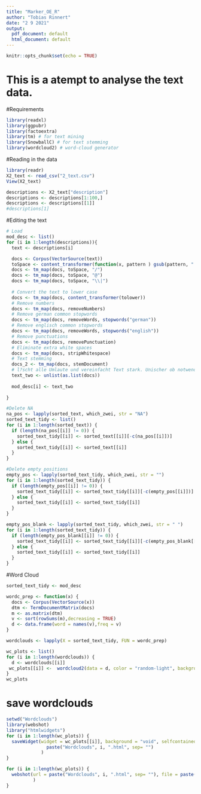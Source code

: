 ```yaml
---
title: "Marker_OE_R"
author: "Tobias Rinnert"
date: "2 9 2021"
output:
  pdf_document: default
  html_document: default
---
```


```r
knitr::opts_chunk$set(echo = TRUE)
```

# This is a atempt to analyse the text data. 

#Requirements
```r
library(readxl)
library(ggpubr)
library(factoextra)
library(tm) # for text mining
library(SnowballC) # for text stemming
library(wordcloud2) # word-cloud generator 
```

#Reading in the data 
```r
library(readr)
X2_text <- read_csv("2_text.csv")
View(X2_text)
```

```r
descriptions <- X2_text["description"]
descriptions <- descriptions[1:100,]
descriptions <- descriptions[[1]]
#descriptions[1]
```

#Editing the text 
```r
# Load
mod_desc <- list()
for (i in 1:length(descriptions)){
  text <- descriptions[i]

  docs <- Corpus(VectorSource(text))
  toSpace <- content_transformer(function(x, pattern ) gsub(pattern, " ", x))
  docs <- tm_map(docs, toSpace, "/")
  docs <- tm_map(docs, toSpace, "@")
  docs <- tm_map(docs, toSpace, "\\|")
  
  # Convert the text to lower case
  docs <- tm_map(docs, content_transformer(tolower))
  # Remove numbers
  docs <- tm_map(docs, removeNumbers)
  # Remove german common stopwords
  docs <- tm_map(docs, removeWords, stopwords("german"))
  # Remove englisch common stopwords
  docs <- tm_map(docs, removeWords, stopwords("english"))
  # Remove punctuations
  docs <- tm_map(docs, removePunctuation)
  # Eliminate extra white spaces
  docs <- tm_map(docs, stripWhitespace)
  # Text stemming
  docs_2 <- tm_map(docs, stemDocument)
  # l?scht alle Umlaute und vereinfacht Text stark. Unischer ob notwendig/ sch?dlich
  text_two <- unlist(as.list(docs))
  
  mod_desc[i] <- text_two
  
}

```


```r
#Delete NA
na_pos <- lapply(sorted_text, which_zwei, str = "NA")
sorted_text_tidy <- list()
for (i in 1:length(sorted_text)) {
  if (length(na_pos[[i]] != 0)) {
    sorted_text_tidy[[i]] <- sorted_text[[i]][-c(na_pos[[i]])]
  } else {
    sorted_text_tidy[[i]] <- sorted_text[[i]]
  }
}

#Delete empty positions 
empty_pos <- lapply(sorted_text_tidy, which_zwei, str = "")
for (i in 1:length(sorted_text_tidy)) {
  if (length(empty_pos[[i]] != 0)) {
    sorted_text_tidy[[i]] <- sorted_text_tidy[[i]][-c(empty_pos[[i]])]
  } else {
    sorted_text_tidy[[i]] <- sorted_text_tidy[[i]]
  }
}

empty_pos_blank <- lapply(sorted_text_tidy, which_zwei, str = " ")
for (i in 1:length(sorted_text_tidy)) {
  if (length(empty_pos_blank[[i]] != 0)) {
    sorted_text_tidy[[i]] <- sorted_text_tidy[[i]][-c(empty_pos_blank[[i]])]
  } else {
    sorted_text_tidy[[i]] <- sorted_text_tidy[[i]]
  }
}
```




#Word Cloud
```r
sorted_text_tidy <- mod_desc

wordc_prep <- function(x) {
  docs <- Corpus(VectorSource(x))
  dtm <- TermDocumentMatrix(docs)
  m <- as.matrix(dtm)
  v <- sort(rowSums(m),decreasing = TRUE)
  d <- data.frame(word = names(v),freq = v)
}

wordclouds <- lapply(X = sorted_text_tidy, FUN = wordc_prep) 
```

```r
wc_plots <- list()
for (i in 1:length(wordclouds)) {
  d <- wordclouds[[i]]
 wc_plots[[i]] <-  wordcloud2(data = d, color = "random-light", backgroundColor = "void")
}
wc_plots


```


# save wordclouds
```r
setwd("Wordclouds")
library(webshot)
library("htmlwidgets")
for (i in 1:length(wc_plots)) {
  saveWidget(widget = wc_plots[[i]], background = "void", selfcontained = F, file =
               paste("Wordclouds", i, ".html", sep= "")
             )
}

for (i in 1:length(wc_plots)) {
  webshot(url = paste("Wordclouds", i, ".html", sep= ""), file = paste("wordcloud_", i, ".png",sep = ""), delay =5, vwidth = 480, vheight=480
          )
}
```

